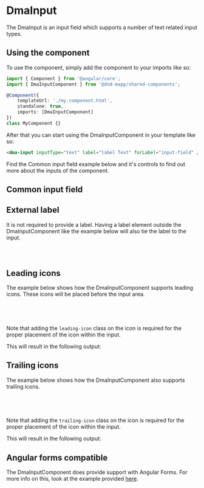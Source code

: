 
<Meta of={DmaInputStories} />

# DmaInput

The DmaInput is an input field which supports a number of text related input types.

## Using the component

To use the component, simply add the component to your imports like so:

```typescript
import { Component } from '@angular/core';
import { DmaInputComponent } from '@dnd-mapp/shared-components';

@Component({
    templateUrl: './my.component.html',
    standalone: true,
    imports: [DmaInputComponent]
})
class MyComponent {}
```
After that you can start using the DmaInputComponent in your template like so:

```html
<dma-input inputType="text" label="label Text" forLabel="input-field" />
```

Find the Common input field example below and it's controls to find out more about the inputs of the component.

## Common input field

<Canvas of={DmaInputStories.Common} />
<Controls of={DmaInputStories.Common} />

## External label

It is not required to provide a label. Having a label element outside the DmaInputComponent like the example below
will also tie the label to the input.

```html
<label for="input-field">Label text</label>
<dma-input forLabel="input-field" inputType="text" />
```

<Canvas of={DmaInputStories.ExternalLabel} />

## Leading icons

The example below shows how the DmaInputComponent supports leading icons. These icons will be placed before the input
area.

```html
<dma-input inputType="text" label="Label text" supportingText="Supporting text">
    <dma-icon icon="magnifying-glass" class="leading-icon" />
</dma-input>
```

Note that adding the `leading-icon` class on the icon is required for the proper placement of the icon within the input.

This will result in the following output:

<Canvas of={DmaInputStories.LeadingIcon} />

## Trailing icons

The example below shows how the DmaInputComponent also supports trailing icons.

```html
<dma-input inputType="text" label="Label text" supportingText="Supporting text">
    <dma-icon icon="microphone" class="trailing-icon" />
</dma-input>
```

Note that adding the `trailing-icon` class on the icon is required for the proper placement of the icon within the input.

This will result in the following output:

<Canvas of={DmaInputStories.TrailingIcon} />

## Angular forms compatible

The DmaInputComponent does provide support with Angular Forms. For more info on this, look at the example provided
[here](?path=/docs/dmainput-angular-forms-support--dma-input-forms).
